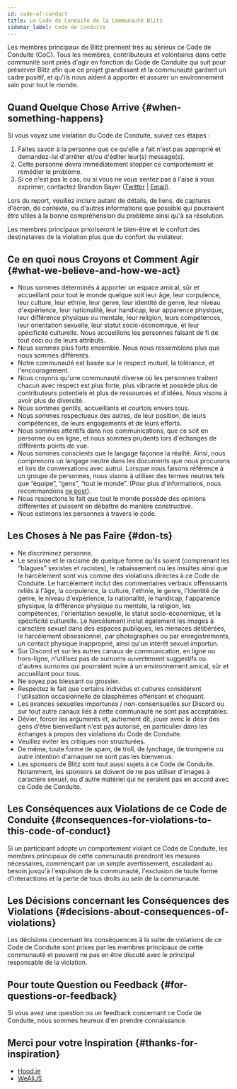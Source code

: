 ```yaml
---
id: code-of-conduct
title: Le Code de Conduite de la Communauté Blitz
sidebar_label: Code de Conduite
---
```


<!--alex disable racist sexual nuts-->

Les membres principaux de Blitz prennent très au sérieux ce Code de Conduite (CoC). Tous les membres,
contributeurs et volontaires dans cette communité sont priés d'agir
en fonction du Code de Conduite qui suit pour préserver Blitz afin que ce projet grandissant
et la communauté gardent un cadre positif, et qu'ils nous aident à apporter et assurer un environnement
sain pour tout le monde.

## Quand Quelque Chose Arrive {#when-something-happens}

Si vous voyez une violation du Code de Conduite, suivez ces étapes :

1. Faites savoir à la personne que ce qu'elle a fait n'est pas approprié et demandez-lui
   d'arrêter et/ou d'éditer leur(s) message(s).
2. Cette personne devra immédiatement stopper ce comportement et remédier le problème.
3. Si ce n'est pas le cas, ou si vous ne vous sentez pas à l'aise à vous exprimer, contactez
   Brandon Bayer ([Twitter](https://twitter.com/flybayer) |
   [Email](mailto:b@bayer.ws)).

Lors du report, veuillez inclure autant de détails, de liens, de captures d'écran,
de contexte, ou d'autres informations que possible qui pourraient être utiles à la bonne compréhension du problème
ainsi qu'à sa résolution.

Les membres principaux prioriseront le bien-être et le confort des
destinataires de la violation plus que du confort du violateur.

## Ce en quoi nous Croyons et Comment Agir {#what-we-believe-and-how-we-act}

- Nous sommes déterminés à apporter un espace amical, sûr et accueillant
  pour tout le monde quelque soit leur âge, leur corpulence, leur culture, leur ethnie, leur genre,
  leur identité de genre, leur niveau d'expérience, leur nationalité, leur handicap,
  leur apparence physique, leur différence physique ou mentale,
  leur religion, leurs compétences, leur orientation sexuelle,
  leur statut socio-économique, et leur spécificité culturelle. Nous accueillons les personnes faisant de fi de
  tout ceci ou de leurs attributs.
- Nous sommes plus forts ensemble. Nous nous ressemblons plus que nous sommes différents.
- Notre communauté est basée sur le respect mutuel, la tolérance, et l'encouragement.
- Nous croyons qu'une communauté diverse où les personnes traitent chacun avec
  respect est plus forte, plus vibrante et possède plus de contributeurs potentiels
  et plus de ressources et d'idées. Nous visons à avoir plus de diversité.
- Nous sommes gentils, accueillants et courtois envers tous.
- Nous sommes respectueux des autres, de leur position, de leurs compétences, de leurs
  engagements et de leurs efforts.
- Nous sommes attentifs dans nos communications, que ce soit en personne ou en ligne, et
  nous sommes prudents lors d'échanges de différents points de vue.
- Nous sommes conscients que le langage façonne la réalité. Ainsi, nous comprenons
  un langage neutre dans les documents que nous procurons et lors de conversations avec
  autrui. Lorsque nous faisons référence à un groupe de personnes, nous visons à utiliser
  des termes neutres tels que “équipe”, “gens”, “tout le monde”. (Pour plus d'informations, nous
  recommandons
  [ce post](https://modelviewculture.com/pieces/gendered-language-feature-or-bug-in-software-documentation)).
- Nous respectons le fait que tout le monde possède des opinions différentes et puissent en débattre
  de manière constructive.
- Nous estimons les personnes à travers le code.

## Les Choses à Ne pas Faire {#don-ts}

- Ne discriminez personne.
- Le sexisme et le racisme de quelque forme qu'ils soient (comprenant les “blagues” sexistes et racistes),
  le rabaissement ou les insultes ainsi que le harcèlement sont vus comme des
  violations directes à ce Code de Conduite. Le harcèlement inclut des commentaires verbaux offenssants
  reliés à l'âge, la corpulence, la culture, l'ethnie, le genre,
  l'identité de genre, le niveau d'expérience, la nationalité, le handicap,
  l'apparence physique, la différence physique ou mentale,
  la religion, les compétences, l'orientation sexuelle,
  le statut socio-économique, et la spécificité culturelle. Le harcèlement inclut également les images
  à caractère sexuel dans des espaces publiques, les menaces délibérées, le harcèlement obsessionnel,
  par photographies ou par enregistrements, un contact physique inapproprié, ainsi
  qu'un intérêt sexuel importun.
- Sur Discord et sur les autres canaux de communication, en ligne ou hors-ligne, n'utilisez pas
  de surnoms ouvertement suggestifs ou d'autres surnoms qui pourraient nuire à
  un environnement amical, sûr et accueillant pour tous.
- Ne soyez pas blessant ou grossier.
- Respectez le fait que certains individus et cultures considèrent l'utilisation occasionnelle
  de blasphèmes offensant et choquant.
- Les avances sexuelles importunes / non-consensuelles sur Discord ou sur tout autre
  canaux liés à cette communauté ne sont pas acceptables.
- Dévier, forcer les arguments et, autrement dit, jouer avec le désir des gens d'être bienveillant
  n'est pas autorisé, en particulier dans les échanges à propos des violations du
  Code de Conduite.
- Veuillez éviter les critiques non structurées.
- De même, toute forme de spam, de troll, de lynchage, de tromperie ou autre
  intention d'arnaquer ne sont pas les bienvenus.
- Les sponsors de Blitz sont tout aussi sujets à ce Code de Conduite.
  Notamment, les sponsors se doivent de ne pas utiliser d'images à caractère sexuel,
  ou d'autre matériel qui ne seraient pas en accord avec ce Code de Conduite.

## Les Conséquences aux Violations de ce Code de Conduite {#consequences-for-violations-to-this-code-of-conduct}

Si un participant adopte un comportement violant ce Code de Conduite,
les membres principaux de cette communauté prendront les mesures nécessaires,
commençant par un simple avertissement, escaladant au besoin
jusqu'à l'expulsion de la communauté, l'exclusion de toute forme d'interactions et la perte
de tous droits au sein de la communauté.

## Les Décisions concernant les Conséquences des Violations {#decisions-about-consequences-of-violations}

Les décisions concernant les conséquences à la suite de violations de ce Code de Conduite sont
prises par les membres principaux de cette communauté et peuvent ne pas en être discuté avec le
principal responsable de la violation.

## Pour toute Question ou Feedback {#for-questions-or-feedback}

Si vous avez une question ou un feedback concernant ce Code de Conduite, nous sommes heureux
d'en prendre connaissance.

## Merci pour votre Inspiration {#thanks-for-inspiration}

- [Hood.ie](http://hood.ie/code-of-conduct/)
- [WeAllJS](https://wealljs.org/code-of-conduct)
